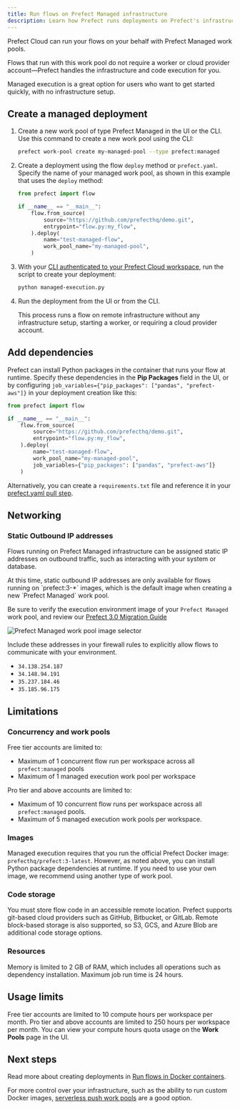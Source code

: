 ```yaml
---
title: Run flows on Prefect Managed infrastructure
description: Learn how Prefect runs deployments on Prefect's infrastructure.
---
```


<span class="badge cloud"></span> Prefect Cloud can run your flows on your behalf with Prefect Managed work pools.

Flows that run with this work pool do not require a worker or cloud provider
account—Prefect handles the infrastructure and code execution for you.

Managed execution is a great option for users who want to get started quickly, with no infrastructure setup.

## Create a managed deployment

1. Create a new work pool of type Prefect Managed in the UI or the CLI.
   Use this command to create a new work pool using the CLI:

   ```bash
   prefect work-pool create my-managed-pool --type prefect:managed
   ```

1. Create a deployment using the flow `deploy` method or `prefect.yaml`.
   Specify the name of your managed work pool, as shown in this example that uses the `deploy` method:

   ```python managed-execution.py
   from prefect import flow

   if __name__ == "__main__":
       flow.from_source(
           source="https://github.com/prefecthq/demo.git",
           entrypoint="flow.py:my_flow",
       ).deploy(
           name="test-managed-flow",
           work_pool_name="my-managed-pool",
       )
   ```

1. With your [CLI authenticated to your Prefect Cloud workspace](/v3/manage/cloud/manage-users/api-keys/), run the script to create your deployment:

   ```bash
   python managed-execution.py
   ```

1. Run the deployment from the UI or from the CLI.

   This process runs a flow on remote infrastructure without any infrastructure setup, starting a worker, or requiring a cloud provider account.

## Add dependencies

Prefect can install Python packages in the container that runs your flow at runtime.
Specify these dependencies in the **Pip Packages** field in the UI, or by configuring
`job_variables={"pip_packages": ["pandas", "prefect-aws"]}` in your deployment creation like this:

```python
from prefect import flow

if __name__ == "__main__":
    flow.from_source(
        source="https://github.com/prefecthq/demo.git",
        entrypoint="flow.py:my_flow",
    ).deploy(
        name="test-managed-flow",
        work_pool_name="my-managed-pool",
        job_variables={"pip_packages": ["pandas", "prefect-aws"]}
    )
```

Alternatively, you can create a `requirements.txt` file and reference it in your [prefect.yaml pull step](/v3/deploy/infrastructure-concepts/prefect-yaml#utility-steps).

## Networking

### Static Outbound IP addresses

Flows running on Prefect Managed infrastructure can be assigned static IP addresses on outbound traffic, such as interacting with your system or database.

<Note>
At this time, static outbound IP addresses are only available for flows running on `prefect:3-*` images, which is the default image when creating a new `Prefect Managed` work pool.

Be sure to verify the execution environment image of your `Prefect Managed` work pool, and review our [Prefect 3.0 Migration Guide](/v3/resources/upgrade-to-prefect-3#upgrade-to-prefect-3-0)

<img src="/docs/images/managed-work-pool-image.png" alt="Prefect Managed work pool image selector" />
</Note>

Include these addresses in your firewall rules to explicitly allow flows to communicate with your environment.

- `34.138.254.187`
- `34.148.94.191`
- `35.237.184.46`
- `35.185.96.175`

## Limitations

### Concurrency and work pools

Free tier accounts are limited to:

- Maximum of 1 concurrent flow run per workspace across all `prefect:managed` pools
- Maximum of 1 managed execution work pool per workspace

Pro tier and above accounts are limited to:

- Maximum of 10 concurrent flow runs per workspace across all `prefect:managed` pools.
- Maximum of 5 managed execution work pools per workspace.

### Images

Managed execution requires that you run the official Prefect Docker image: `prefecthq/prefect:3-latest`.
However, as noted above, you can install Python package dependencies at runtime.
If you need to use your own image, we recommend using another type of work pool.

### Code storage

You must store flow code in an accessible remote location.
Prefect supports git-based cloud providers such as GitHub, Bitbucket, or GitLab.
Remote block-based storage is also supported, so S3, GCS, and Azure Blob are additional code storage options.

### Resources

Memory is limited to 2 GB of RAM, which includes all operations such as dependency installation.
Maximum job run time is 24 hours.

## Usage limits

Free tier accounts are limited to 10 compute hours per workspace per month.
Pro tier and above accounts are limited to 250 hours per workspace per month.
You can view your compute hours quota usage on the **Work Pools** page in the UI.

## Next steps

Read more about creating deployments in [Run flows in Docker containers](/v3/deploy/infrastructure-examples/docker/).

For more control over your infrastructure, such as the ability to run
custom Docker images, [serverless push work pools](/v3/deploy/infrastructure-examples/serverless/)
are a good option.